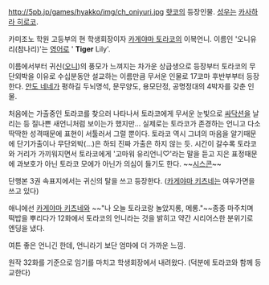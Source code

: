http://5pb.jp/games/hyakko/img/ch_oniyuri.jpg
[[햣코]]의 등장인물. [[성우]]는 [[카사하라 히로코]]. 

카미조노 학원 고등부의 현 학생회장이자 [[카게야마 토라코]]의 이복언니.
이름인 '오니유리(참나리)'는 [[영어]]로 ' '''Tiger''' Lily'.

이름에서부터 귀신([[오니]])의 풍모가 느껴지는 차가운 상급생으로 등장부터 토라코의 무단외박을 이유로 수십분동안 설교하는 이름만큼 무서운 인물로 17코마 후반부부터 등장한다. [[안도 네네]]가 평하길 두뇌명석, 문무양도, 용모단정, 공명정대의 4박자를 갖춘 인물. 

처음에는 가출중인 토라코를 찾으러 나타나서 토라코에게 무서운 눈빛으로 [[싸닥션]]을 날리는 등 질나쁜 새언니처럼 보이는가 했지만... 실제로는 토라코가 존경하는 언니고 다소 딱딱한 성격때문에 표현이 서툴러서 그럴 뿐이다. 토라코 역시 그녀의 마음을 알기때문에 단기가출이나 무단외박(…)은 하되 진짜 가출은 하지 않는 듯. 시간이 갈수록 토라코와 거리가 가끼워지면서 토라코에게 '고마워 유리언니♡'라는 말을 듣고 지은 표정때문에 과보호가 아닌 토라코 모에가 아닌가 의심이 들기도 한다. ~~[[시스콘]]~~

단행본 3권 속표지에서는 귀신의 탈을 쓰고 등장한다. ([[카게야마 키츠네]]는 여우가면을 쓰고 있다)

애니에선 [[카게야마 키츠네]]와 ~~"나 오늘 토라코랑 놀았지롱, 메롱."~~종종 마주치며 떡밥을 뿌리다가 12화에서 토라코의 언니라는 것을 밝히고 약간 시리어스한 분위기로 엔딩을 냈다. 

여튼 좋은 언니긴 한데, 언니라기 보단 엄마에 더 가까운 느낌.

원작 32화를 기준으로 임기를 마치고 학생회장에서 내려왔다. (덕분에 토라코와 함께 등교한다)
